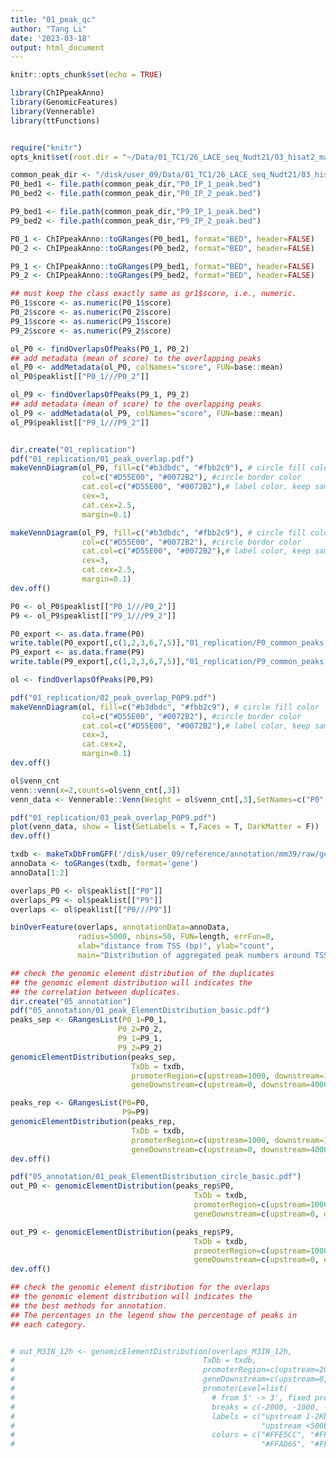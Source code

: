```yaml
---
title: "01_peak_qc"
author: "Tang Li"
date: '2023-03-18'
output: html_document
---
```


```r
knitr::opts_chunk$set(echo = TRUE)

library(ChIPpeakAnno)
library(GenomicFeatures)
library(Vennerable)
library(ttFunctions)


require("knitr")
opts_knit$set(root.dir = "~/Data/01_TC1/26_LACE_seq_Nudt21/03_hisat2_mapping/dedup_vs_vs/03_peak/01_IP_12/")
```

```r

common_peak_dir <- "/disk/user_09/Data/01_TC1/26_LACE_seq_Nudt21/03_hisat2_mapping/dedup_vs_vs/07_macs2_shift/"
P0_bed1 <- file.path(common_peak_dir,"P0_IP_1_peak.bed")
P0_bed2 <- file.path(common_peak_dir,"P0_IP_2_peak.bed")

P9_bed1 <- file.path(common_peak_dir,"P9_IP_1_peak.bed")
P9_bed2 <- file.path(common_peak_dir,"P9_IP_2_peak.bed")

P0_1 <- ChIPpeakAnno::toGRanges(P0_bed1, format="BED", header=FALSE)
P0_2 <- ChIPpeakAnno::toGRanges(P0_bed2, format="BED", header=FALSE)

P9_1 <- ChIPpeakAnno::toGRanges(P9_bed1, format="BED", header=FALSE)
P9_2 <- ChIPpeakAnno::toGRanges(P9_bed2, format="BED", header=FALSE)

## must keep the class exactly same as gr1$score, i.e., numeric.
P0_1$score <- as.numeric(P0_1$score) 
P0_2$score <- as.numeric(P0_2$score) 
P9_1$score <- as.numeric(P9_1$score) 
P9_2$score <- as.numeric(P9_2$score) 

ol_P0 <- findOverlapsOfPeaks(P0_1, P0_2)
## add metadata (mean of score) to the overlapping peaks
ol_P0 <- addMetadata(ol_P0, colNames="score", FUN=base::mean) 
ol_P0$peaklist[["P0_1///P0_2"]]

ol_P9 <- findOverlapsOfPeaks(P9_1, P9_2)
## add metadata (mean of score) to the overlapping peaks
ol_P9 <- addMetadata(ol_P9, colNames="score", FUN=base::mean) 
ol_P9$peaklist[["P9_1///P9_2"]]


dir.create("01_replication")
pdf("01_replication/01_peak_overlap.pdf")
makeVennDiagram(ol_P0, fill=c("#b3dbdc", "#fbb2c9"), # circle fill color
                col=c("#D55E00", "#0072B2"), #circle border color
                cat.col=c("#D55E00", "#0072B2"),# label color, keep same as circle border color
                cex=3,
                cat.cex=2.5,
                margin=0.1) 

makeVennDiagram(ol_P9, fill=c("#b3dbdc", "#fbb2c9"), # circle fill color
                col=c("#D55E00", "#0072B2"), #circle border color
                cat.col=c("#D55E00", "#0072B2"),# label color, keep same as circle border color
                cex=3,
                cat.cex=2.5,
                margin=0.1) 
dev.off()
```

```r
P0 <- ol_P0$peaklist[["P0_1///P0_2"]]
P9 <- ol_P9$peaklist[["P9_1///P9_2"]]

P0_export <- as.data.frame(P0)
write.table(P0_export[,c(1,2,3,6,7,5)],"01_replication/P0_common_peaks.bed",quote = FALSE,row.names = FALSE,col.names = FALSE,sep="\t")
P9_export <- as.data.frame(P9)
write.table(P9_export[,c(1,2,3,6,7,5)],"01_replication/P9_common_peaks.bed",quote = FALSE,row.names = FALSE,col.names = FALSE,sep="\t")

ol <- findOverlapsOfPeaks(P0,P9)

pdf("01_replication/02_peak_overlap_P0P9.pdf")
makeVennDiagram(ol, fill=c("#b3dbdc", "#fbb2c9"), # circle fill color
                col=c("#D55E00", "#0072B2"), #circle border color
                cat.col=c("#D55E00", "#0072B2"),# label color, keep same as circle border color
                cex=3,
                cat.cex=2,
                margin=0.1) 
dev.off()

ol$venn_cnt
venn::venn(x=2,counts=ol$venn_cnt[,3])
venn_data <- Vennerable::Venn(Weight = ol$venn_cnt[,3],SetNames=c("P0","P9"),numberOfSets = 2)

pdf("01_replication/03_peak_overlap_P0P9.pdf")
plot(venn_data, show = list(SetLabels = T,Faces = T, DarkMatter = F))
dev.off()

```

```r

txdb <- makeTxDbFromGFF('/disk/user_09/reference/annotation/mm39/raw/gencode.vM29.basic.annotation.gtf')
annoData <- toGRanges(txdb, format='gene')
annoData[1:2]

overlaps_P0 <- ol$peaklist[["P0"]]
overlaps_P9 <- ol$peaklist[["P9"]]
overlaps <- ol$peaklist[["P0///P9"]]

binOverFeature(overlaps, annotationData=annoData,
               radius=5000, nbins=50, FUN=length, errFun=0,
               xlab="distance from TSS (bp)", ylab="count",
               main="Distribution of aggregated peak numbers around TSS(M3IN_12h)")

## check the genomic element distribution of the duplicates
## the genomic element distribution will indicates the 
## the correlation between duplicates.
dir.create("05_annotation")
pdf("05_annotation/01_peak_ElementDistribution_basic.pdf")
peaks_sep <- GRangesList(P0_1=P0_1,
                        P0_2=P0_2,
                        P9_1=P9_1,
                        P9_2=P9_2)
genomicElementDistribution(peaks_sep, 
                           TxDb = txdb,
                           promoterRegion=c(upstream=1000, downstream=100),
                           geneDownstream=c(upstream=0, downstream=4000))

peaks_rep <- GRangesList(P0=P0,
                         P9=P9)
genomicElementDistribution(peaks_rep, 
                           TxDb = txdb,
                           promoterRegion=c(upstream=1000, downstream=100),
                           geneDownstream=c(upstream=0, downstream=4000))
dev.off()

pdf("05_annotation/01_peak_ElementDistribution_circle_basic.pdf")
out_P0 <- genomicElementDistribution(peaks_rep$P0, 
                                         TxDb = txdb,
                                         promoterRegion=c(upstream=1000, downstream=100),
                                         geneDownstream=c(upstream=0, downstream=4000))

out_P9 <- genomicElementDistribution(peaks_rep$P9, 
                                         TxDb = txdb,
                                         promoterRegion=c(upstream=1000, downstream=100),
                                         geneDownstream=c(upstream=0, downstream=4000))
dev.off()

## check the genomic element distribution for the overlaps
## the genomic element distribution will indicates the 
## the best methods for annotation.
## The percentages in the legend show the percentage of peaks in 
## each category.


# out_M3IN_12h <- genomicElementDistribution(overlaps_M3IN_12h, 
#                                          TxDb = txdb,
#                                          promoterRegion=c(upstream=2000, downstream=500),
#                                          geneDownstream=c(upstream=0, downstream=5000),
#                                          promoterLevel=list(
#                                            # from 5' -> 3', fixed precedence 3' -> 5'
#                                            breaks = c(-2000, -1000, -500, 0, 500),
#                                            labels = c("upstream 1-2Kb", "upstream 0.5-1Kb", 
#                                                       "upstream <500b", "TSS - 500b"),
#                                            colors = c("#FFE5CC", "#FFCA99", 
#                                                       "#FFAD65", "#FF8E32")))
```

